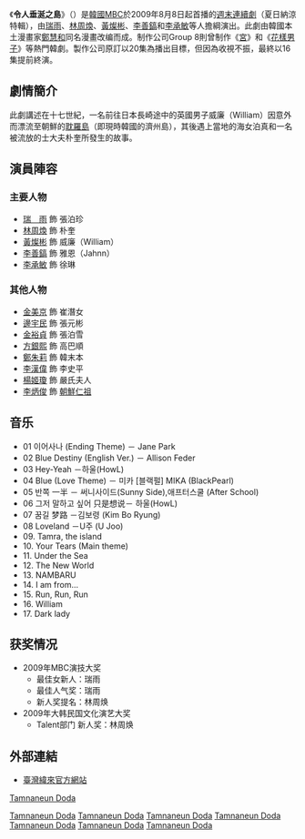 {{NoteTA
|T=zh:令人垂涎之島;zh-tw:飄洋過海愛上你;zh-sg:垂涎之島
|1=zh-tw:飄洋過海，愛上妳;zh-hk:魚躍奇緣;zh-hans:到也门钓鲑鱼;
}}
{{Distinguish|魚躍奇緣|漂洋过海来看你}}
{{Infobox Television
| show_name            = 令人垂涎之島
| original_name        = {{lang|ko|탐나는도다}}
| image                = [[File:Tamra_The_Island.jpg|250px]]
| genre                = [[古裝劇|古裝劇]]
| bgcolour             = pink
| writer               = 李載胤、申載沅、李智香<br>崔怡郎、裴鍾炳
| director             = [[尹尚浩_(導演)|尹尚浩]]、[[洪鍾燦|洪鍾燦]]
| starring             = [[瑞雨|瑞雨]]、[[林周煥|林周煥]]、[[黃燦彬|黃燦彬]]、<br />[[李善鎬|李善鎬]]、[[李承敏|李承敏]]
| country              = {{KOR}}
| language             = [[韓語|韓語]]
| num_episodes         = 16集（DVD版共21集）
| runtime              = 約55分鐘
| theme_song           = Sunny Side&[[After_School|After School]]《一半》
| company              = Group 8<br>[[Hunus_Entertainment|Hunus Entertainment]]
| channel              = [[文化廣播_(韓國)|MBC]]
| first_run            = {{KOR}}
| first_aired          = {{start date|2009|8|8}}
| last_aired           = {{end date|2009|9|27}}
| preceded_by          = 
| followed_by          = 
| website              =  
| 中國大陸名稱 = 
| 台灣名稱   = 飄洋過海愛上你
| 港澳名稱   = 
| 馬來西亞名稱 = 垂涎之島 
| 新加坡名稱 = 垂涎之島
}}
《'''令人垂涎之島'''》（{{lang-ko|탐나는도다}}）是[[韓國|韓國]][[文化廣播_(韓國)|MBC]]於2009年8月8日起首播的[[MBC週末連續劇|週末連續劇]]（夏日納涼特輯），由[[瑞雨|瑞雨]]、[[林周煥|林周煥]]、[[黃燦彬|黃燦彬]]、[[李善鎬|李善鎬]]和[[李承敏|李承敏]]等人擔綱演出。此劇由韓國本土漫畫家[[鄭慧和|鄭慧和]]同名漫畫改编而成。制作公司Group 8則曾制作《[[宮_(2006年電視劇)|宮]]》和《[[流星花園_(韓國電視劇)|花樣男子]]》等熱門韓劇。製作公司原訂以20集為播出目標，但因為收視不振，最終以16集提前終演。

== 劇情簡介 ==
此劇講述在十七世紀，一名前往日本長崎途中的英國男子威廉（William）因意外而漂流至朝鮮的[[耽羅|耽羅島]]（即現時韓國的濟州島），其後遇上當地的海女泊真和一名被流放的士大夫朴奎所發生的故事。

== 演員陣容 ==
=== 主要人物 ===
*[[瑞雨|瑞　雨]] 飾 張泊珍
*[[林周煥|林周煥]] 飾 朴奎
*[[黃燦彬|黃燦彬]] 飾 威廉（William）
*[[李善鎬|李善鎬]] 飾 雅恩（Jahnn）
*[[李承敏|李承敏]] 飾 徐琳
=== 其他人物 ===
*[[金美京|金美京]] 飾 崔潛女
*[[邊宇民|邊宇民]] 飾 張元彬
*[[金裕貞|金裕貞]] 飾 張泊雪
*[[方銀熙|方銀熙]] 飾 高巴順
*[[鄭朱莉|鄭朱莉]] 飾 韓末本
*[[李漢偉|李漢偉]] 飾 李史平
*[[楊姬瓊|楊姬瓊]] 飾 嚴氏夫人
*[[李炳俊|李炳俊]] 飾 [[朝鮮仁祖|朝鮮仁祖]]

== 音乐 ==
*01 이어사나 (Ending Theme) － Jane Park
*02 Blue Destiny (English Ver.) － Allison Feder
*03 Hey-Yeah －하울(HowL)
*04 Blue (Love Theme) － 미카 [블랙펄] MIKA (BlackPearl)
*05 반쪽 一半 － 써니사이드(Sunny Side),애프터스쿨 (After School)
*06 그저 말하고 싶어 只是想说－ 하울(HowL)
*07 꿈길 梦路 －김보령 (Kim Bo Ryung)
*08 Loveland －U주 (U Joo)
*09. Tamra, the island
*10. Your Tears (Main theme)
*11. Under the Sea
*12. The New World
*13. NAMBARU
*14. I am from...
*15. Run, Run, Run
*16. William
*17. Dark lady

==获奖情况==
*2009年MBC演技大奖
**最佳女新人：瑞雨
**最佳人气奖：瑞雨
**新人奖提名：林周焕
*2009年大韩民国文化演艺大奖
**Talent部门 新人奖：林周焕

== 外部連結 ==
*[http://drama.videoland.com.tw/channel/oceans/index.html 臺灣緯來官方網站]{{Wayback|url=http://drama.videoland.com.tw/channel/oceans/index.html |date=20110627234342 }} {{zh-tw}}

{{電視節目的變遷
|電視台= {{KOR}} [[文化廣播_(韓國)|MBC]]
|播放檔次= [[MBC週末連續劇|週末劇]]
|節目名稱= 令人垂-{}-涎之島<br />（2009年8月8日 - 2009年9月26日）
|上一節目= [[做得好_做得妙|做得好 做得妙]]<br />（2009年3月14日 - 2009年8月2日）
|下一節目= [[創造情緣|創造情緣]]<br />（2009年10月10日 - 2010年1月24日）
}}

{{電視節目的變遷
|電視台= {{MYS}} [[八度空间_(电视台)|八度空间]]
|播放檔次= 星期六 18:30 - 20:00
|節目名稱= 垂-{}-涎之島<br />（2010年10月30日 - 2011年）
|上一節目= [[呼叫大明星|呼叫大明星]]<br />（2010年7月17日 - 2010年10月16日）
|下一節目= 待定
}}

{{電視節目的變遷
|電視台= {{SIN}} [[星和都會台|星和都會台]]|
|播放檔次= 星期一至五 22:00 - 23:00
|節目名稱= 垂-{}-涎之島<br />（2011年6月7日 - 2011年7月5日）
|上一節目= [[國民英雄|國民英雄]]<br />（2011年4月25日 - 2011年6月6日）
|下一節目= [[我的完美男人|我的完美男人]]<br />（2011年7月6日 - ）
}}

{{電視節目的變遷
|電視台= {{TWN}} [[緯來戲劇台|緯來戲劇台]]|
|播放檔次= 星期六 19:00 - 21:00<br />9月24日改為17:00-18:00
|節目名稱= 飄洋-{}-過海愛上你<br />（2011年6月25日 - 2011年9月24日）
|上一節目= [[我們結婚了|我們結婚了]]<br />[[家族的誕生|家族的誕生]] 
|下一節目= [[包青天|包青天]]
}}

{{MBC週末連續劇}}
{{Hunus Entertainment}}
{{南韓古裝/年代電視劇}}
[[Category:2009年韓國電視劇集|Tamnaneun Doda]]
[[Category:MBC週末連續劇|Tamnaneun Doda]]
[[Category:緯來電視外購韓劇|Tamnaneun Doda]]
[[Category:韓國漫畫改編韓國電視劇|Tamnaneun Doda]]
[[category:朝鮮仁祖時期背景電視劇|Tamnaneun Doda]]
[[Category:濟州特別自治道背景作品|Tamnaneun Doda]]
[[Category:韓國愛情劇|Tamnaneun Doda]]
[[Category:異族戀題材電視劇|Tamnaneun Doda]]